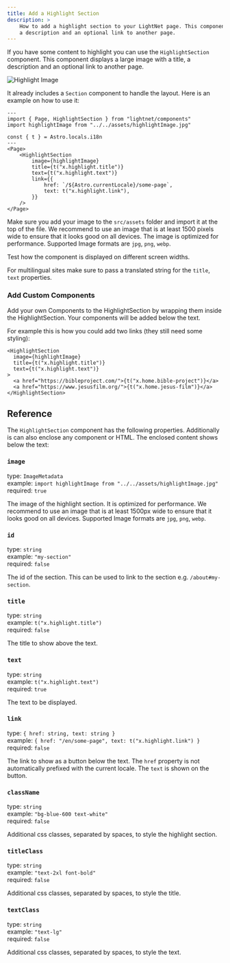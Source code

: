 ```yaml
---
title: Add a Highlight Section
description: >
    How to add a highlight section to your LightNet page. This component displays a large image with a title, 
    a description and an optional link to another page.
---
```



If you have some content to highlight you can use the `HighlightSection` component. This component displays a large 
image with a title, a description and an optional link to another page. 

![Highlight Image](./images/highlight.webp)

It already includes a `Section` component to handle the layout. Here is an example on how to use it:

```astro
---
import { Page, HighlightSection } from "lightnet/components"
import highlightImage from "../../assets/highlightImage.jpg"

const { t } = Astro.locals.i18n
---
<Page>
    <HighlightSection
        image={highlightImage}
        title={t("x.highlight.title")}
        text={t("x.highlight.text")}
        link={{
            href: `/${Astro.currentLocale}/some-page`,
            text: t("x.highlight.link"),
        }}
    />
</Page>
```

Make sure you add your image to the `src/assets` folder and import it at the top of the file. 
We recommend to use an image that is at least 1500 pixels wide to ensure that it looks good on all devices. The 
image is optimized for performance. Supported Image formats are `jpg`, `png`, `webp`.

<Aside type="caution">
Test how the component is displayed on different screen widths.
</Aside>

For multilingual sites make sure to pass a translated string for the `title`, `text` properties.

### Add Custom Components

Add your own Components to the HighlightSection by wrapping them inside the HighlightSection.
Your components will be added below the text.

For example this is how you could add two links (they still need some styling):

```astro {6,7}
<HighlightSection
  image={highlightImage}
  title={t("x.highlight.title")}
  text={t("x.highlight.text")}
>
  <a href="https://bibleproject.com/">{t("x.home.bible-project")}</a>
  <a href="https://www.jesusfilm.org/">{t("x.home.jesus-film")}</a>
</HighlightSection>
```

## Reference

The `HighlightSection` component has the following properties. Additionally is can also enclose any component or HTML. The enclosed content shows
below the text:

### `image`

type: `ImageMetadata` \
example: `import highlightImage from "../../assets/highlightImage.jpg"` \
required: `true`

The image of the highlight section. It is optimized for performance.
We recommend to use an image that is at least 1500px wide to ensure that it looks good on all devices. Supported Image formats are `jpg`, `png`, `webp`.

### `id`

type: `string` \
example: `"my-section"` \
required: `false`

The id of the section. This can be used to link to the section e.g. `/about#my-section`.

### `title`

type: `string` \
example: `t("x.highlight.title")` \
required: `false`

The title to show above the text.

### `text`

type: `string` \
example: `t("x.highlight.text")` \
required: `true`

The text to be displayed.

### `link`

type: `{ href: string, text: string }` \
example: `{ href: "/en/some-page", text: t("x.highlight.link") }` \
required: `false`

The link to show as a button below the text.
The `href` property is not automatically prefixed with the current locale.
The `text` is shown on the button.

### `className`

type: `string` \
example: `"bg-blue-600 text-white"` \
required: `false`

Additional css classes, separated by spaces, to style the highlight section.

### `titleClass`

type: `string` \
example: `"text-2xl font-bold"` \
required: `false`

Additional css classes, separated by spaces, to style the title.

### `textClass`

type: `string` \
example: `"text-lg"` \
required: `false`

Additional css classes, separated by spaces, to style the text.